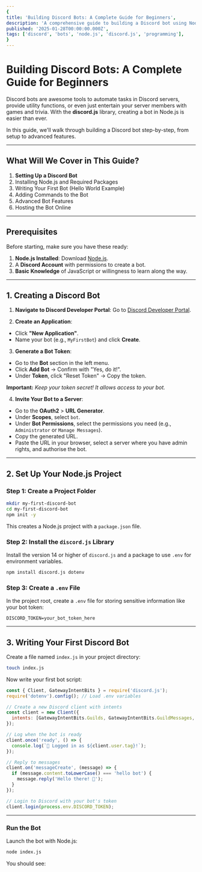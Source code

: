 ```yaml
---
{
title: 'Building Discord Bots: A Complete Guide for Beginners',
description: 'A comprehensive guide to building a Discord bot using Node.js and discord.js library, including installation, setup, and creating advanced features.',
published: '2025-01-28T00:00:00.000Z',
tags: ['discord', 'bots', 'node.js', 'discord.js', 'programming'],
}
---
```


# Building Discord Bots: A Complete Guide for Beginners

Discord bots are awesome tools to automate tasks in Discord servers, provide utility functions, or even just entertain your server members with games and trivia. With the **discord.js** library, creating a bot in Node.js is easier than ever.

In this guide, we'll walk through building a Discord bot step-by-step, from setup to advanced features.

---

## What Will We Cover in This Guide?

1. **Setting Up a Discord Bot**
2. Installing Node.js and Required Packages
3. Writing Your First Bot (Hello World Example)
4. Adding Commands to the Bot
5. Advanced Bot Features
6. Hosting the Bot Online

---

## Prerequisites

Before starting, make sure you have these ready:

1. **Node.js Installed**: Download [Node.js](https://nodejs.org/).
2. A **Discord Account** with permissions to create a bot.
3. **Basic Knowledge** of JavaScript or willingness to learn along the way.

---

## 1. **Creating a Discord Bot**

1. **Navigate to Discord Developer Portal**:
Go to [Discord Developer Portal](https://discord.com/developers/applications).

2. **Create an Application**:
- Click **"New Application"**.
- Name your bot (e.g., `MyFirstBot`) and click **Create**.

3. **Generate a Bot Token**:
- Go to the **Bot** section in the left menu.
- Click **Add Bot** → Confirm with "Yes, do it!".
- Under **Token**, click "Reset Token" → Copy the token.

**Important:** _Keep your token secret! It allows access to your bot._

4. **Invite Your Bot to a Server**:
- Go to the **OAuth2** > **URL Generator**.
- Under **Scopes**, select `bot`.
- Under **Bot Permissions**, select the permissions you need (e.g., `Administrator` or `Manage Messages`).
- Copy the generated URL.
- Paste the URL in your browser, select a server where you have admin rights, and authorise the bot.

---

## 2. **Set Up Your Node.js Project**

### Step 1: Create a Project Folder

```bash
mkdir my-first-discord-bot
cd my-first-discord-bot
npm init -y
```

This creates a Node.js project with a `package.json` file.

### Step 2: Install the `discord.js` Library

Install the version 14 or higher of `discord.js` and a package to use `.env` for environment variables.

```bash
npm install discord.js dotenv
```

### Step 3: Create a `.env` File

In the project root, create a `.env` file for storing sensitive information like your bot token:

```env
DISCORD_TOKEN=your_bot_token_here
```

---

## 3. **Writing Your First Discord Bot**

Create a file named `index.js` in your project directory:

```bash
touch index.js
```

Now write your first bot script:

```javascript
const { Client, GatewayIntentBits } = require('discord.js');
require('dotenv').config(); // Load .env variables

// Create a new Discord client with intents
const client = new Client({
  intents: [GatewayIntentBits.Guilds, GatewayIntentBits.GuildMessages, GatewayIntentBits.MessageContent],
});

// Log when the bot is ready
client.once('ready', () => {
  console.log(`🤖 Logged in as ${client.user.tag}!`);
});

// Reply to messages
client.on('messageCreate', (message) => {
  if (message.content.toLowerCase() === 'hello bot') {
    message.reply('Hello there! 👋');
  }
});

// Login to Discord with your bot's token
client.login(process.env.DISCORD_TOKEN);
```

---

### Run the Bot

Launch the bot with Node.js:

```bash
node index.js
```

You should see:

